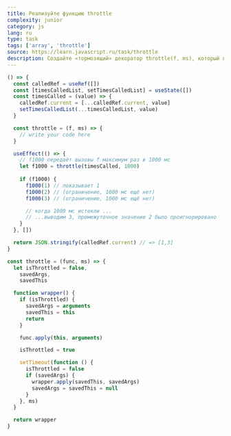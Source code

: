 ```yaml
---
title: Реализуйте функцию throttle
complexity: junior
category: js
lang: ru
type: task
tags: ['array', 'throttle']
source: https://learn.javascript.ru/task/throttle
description: Создайте «тормозящий» декоратор throttle(f, ms), который возвращает обёртку, передавая вызов в f не более одного раза в ms миллисекунд. Те вызовы, которые попадают в период «торможения», игнорируются.
---
```


```jsx example
() => {
  const calledRef = useRef([])
  const [timesCalledList, setTimesCalledList] = useState([])
  const timesCalled = (value) => {
    calledRef.current = [...calledRef.current, value]
    setTimesCalledList(...timesCalledList, value)
  }

  const throttle = (f, ms) => {
    // write your code here
  }

  useEffect(() => {
    // f1000 передаёт вызовы f максимум раз в 1000 мс
    let f1000 = throttle(timesCalled, 1000)
 
    if (f1000) {
      f1000(1) // показывает 1
      f1000(2) // (ограничение, 1000 мс ещё нет)
      f1000(3) // (ограничение, 1000 мс ещё нет)

      // когда 1000 мс истекли ...
      // ...выводим 3, промежуточное значение 2 было проигнорировано
    }
  }, [])

  return JSON.stringify(calledRef.current) // => [1,3]
}

```

```js answer
const throttle = (func, ms) => {
  let isThrottled = false,
    savedArgs,
    savedThis

  function wrapper() {
    if (isThrottled) {
      savedArgs = arguments
      savedThis = this
      return
    }

    func.apply(this, arguments) 

    isThrottled = true

    setTimeout(function () {
      isThrottled = false 
      if (savedArgs) {
        wrapper.apply(savedThis, savedArgs)
        savedArgs = savedThis = null
      }
    }, ms)
  }

  return wrapper
}
```

